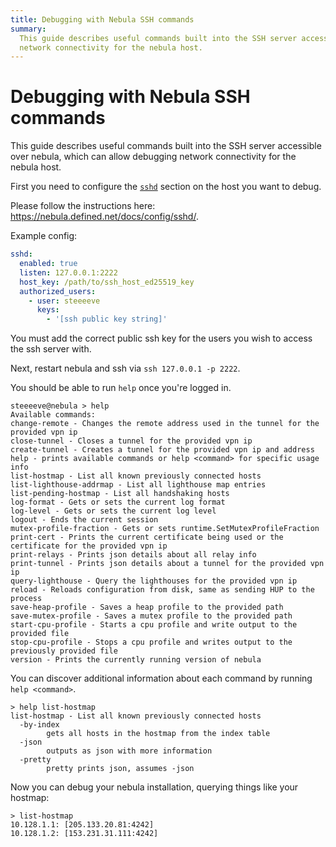 ```yaml
---
title: Debugging with Nebula SSH commands
summary:
  This guide describes useful commands built into the SSH server accessible over nebula, which can allow debugging
  network connectivity for the nebula host.
---
```


# Debugging with Nebula SSH commands

This guide describes useful commands built into the SSH server accessible over nebula, which can allow debugging network
connectivity for the nebula host.

First you need to configure the [`sshd`](https://nebula.defined.net/docs/config/sshd/) section on the host you want to
debug.

Please follow the instructions here: https://nebula.defined.net/docs/config/sshd/.

Example config:

```yml
sshd:
  enabled: true
  listen: 127.0.0.1:2222
  host_key: /path/to/ssh_host_ed25519_key
  authorized_users:
    - user: steeeeve
      keys:
        - '[ssh public key string]'
```

You must add the correct public ssh key for the users you wish to access the ssh server with.

Next, restart nebula and ssh via `ssh 127.0.0.1 -p 2222`.

You should be able to run `help` once you're logged in.

```ssh
steeeeve@nebula > help
Available commands:
change-remote - Changes the remote address used in the tunnel for the provided vpn ip
close-tunnel - Closes a tunnel for the provided vpn ip
create-tunnel - Creates a tunnel for the provided vpn ip and address
help - prints available commands or help <command> for specific usage info
list-hostmap - List all known previously connected hosts
list-lighthouse-addrmap - List all lighthouse map entries
list-pending-hostmap - List all handshaking hosts
log-format - Gets or sets the current log format
log-level - Gets or sets the current log level
logout - Ends the current session
mutex-profile-fraction - Gets or sets runtime.SetMutexProfileFraction
print-cert - Prints the current certificate being used or the certificate for the provided vpn ip
print-relays - Prints json details about all relay info
print-tunnel - Prints json details about a tunnel for the provided vpn ip
query-lighthouse - Query the lighthouses for the provided vpn ip
reload - Reloads configuration from disk, same as sending HUP to the process
save-heap-profile - Saves a heap profile to the provided path
save-mutex-profile - Saves a mutex profile to the provided path
start-cpu-profile - Starts a cpu profile and write output to the provided file
stop-cpu-profile - Stops a cpu profile and writes output to the previously provided file
version - Prints the currently running version of nebula
```

You can discover additional information about each command by running `help <command>`.

```ssh
> help list-hostmap
list-hostmap - List all known previously connected hosts
  -by-index
    	gets all hosts in the hostmap from the index table
  -json
    	outputs as json with more information
  -pretty
    	pretty prints json, assumes -json
```

Now you can debug your nebula installation, querying things like your hostmap:

```ssh
> list-hostmap
10.128.1.1: [205.133.20.81:4242]
10.128.1.2: [153.231.31.111:4242]
```
